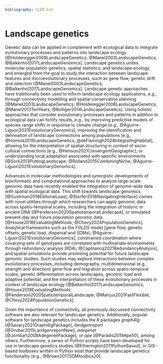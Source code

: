 ```yaml
---
bibliography: CLER.bib
---
```


<!-- Person responsible: de Flamingh -->

# Landscape genetics {#sec-genetics}

Genetic data can be applied in complement with ecological data to integrate evolutionary processes and patterns into landscape ecology [@Holderegger2008LandscapeGenetics; @Manel2003LandscapeGenetics; @Balkenhol2017LandscapeGenomics].
Landscape genetics unites molecular population genetics, spatial statistics, and landscape ecology, and emerged from the goal to study the interaction between landscape features and microevolutionary processes, such as gene flow, genetic drift and selection [@Manel2003LandscapeGenetics; @Balkenhol2017LandscapeGenomics].
Landscape genetic approaches have traditionally been used to inform landscape ecology applications, e.g., through connectivity modelling and spatial conservation planning [@Manel2003LandscapeGenetics; @Holderegger2008LandscapeGenetics; @Manel2013TenYears; @Bolliger2014LandscapeGenetics].
Using holistic approaches that consider evolutionary processes and patterns in addition to ecological data can fortify results, e.g., by improving predictive models of species range shifts in response to climate change [e.g., @Aguirre-Liguori2021EvolutionaryGenomics], improving the identification and delineation of landscape connections among populations [e.g., @Homola2019LandscapeGenetics; @deFlamingh2024IntegratingHabitat], allowing for the interpretation of spatial structuring in context of socio-cultural connections [e.g., @Henson2021ConvergentGeographic], or understanding local adaptation associated with specific environments [@Sork2013PuttingLandscape; @Rolland2015CombiningNiche; @Aguirre-Liguori2021EvolutionaryGenomics].

Advances in molecular methodologies and synergistic developments of bioinformatic and computational approaches to analyze large-scale genomic data have recently enabled the integration of genome-wide data with spatial ecological data.
This shift towards landscape genomics [@Cushman2018EditorialLeast; @Storfer2018NavigatingInterface] comes with novel utilities through which researchers can apply genomic data across spatio-temporal scales, including the integration of historic or ancient DNA [@Fenderson2020SpatiotemporalLandscape], or simulated present-day and future population genomic data [@House2018EvaluatingMethods; @Chevy2024PopulationGenetics].
Analytical frameworks such as the *FOLDS* model [gene flow, genetic offsets, genetic load, dispersal and SDMs\; @Aguirre-Liguori2021EvolutionaryGenomics], constrained coordination where covarying sets of genotypes are correlated with multivariate environments through redundancy analysis [RDA\; @Capblancq2021RedundancyAnalysis], and spatial simulations provide promising potential for future landscape genomic studies.
Such studies may explore interactions between complex evolutionary processes, including demography, multidimensional (e.g., strength and direction) gene flow and migration across spatio-temporal scales, genetic differentiation across landscapes, genomic load and adaptive potential, and the interpretation of these evolutionary processes in context of landscape ecology [@Balkenhol2017LandscapeGenomics; @House2018EvaluatingMethods; @Fenderson2020SpatiotemporalLandscape; @Marcus2021FastFlexible; @Chevy2024PopulationGenetics].

Given the importance of connectivity, all previously discussed connectivity software are also relevant for landscape genetics.
Additionally, popular software for landscape genetics includes the R packages *graph4lg* [@Savary2021Graph4lgPackage], *landgenreport* [@Gruber2015LandgenreportNew], *adegenet* [@Jombart2008AdegenetPackage], or *ape* [@Paradis2019Ape50], among others.
Furthermore, a series of Python scripts have been developed for use in landscape genetics studies [@Etherington2011PythonBased], or GIS-based toolboxes written in Python exist that provide landscape genetics functionality [e.g., @Brown2017SDMtoolbox20].
